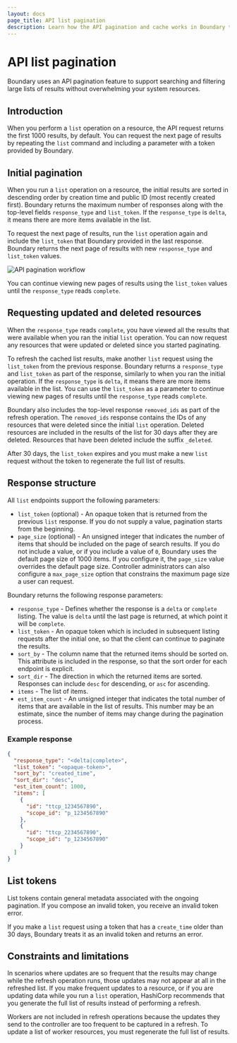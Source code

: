 ```yaml
---
layout: docs
page_title: API list pagination
description: Learn how the API pagination and cache works in Boundary to prevent system resources from being overwhlemed and to help you find resources.
---
```


# API list pagination

Boundary uses an API pagination feature to support searching and filtering large lists of results without overwhelming your system resources.

## Introduction

When you perform a `list` operation on a resource, the API request returns the first 1000 results, by default.
You can request the next page of results by repeating the `list` command and including a parameter with a token provided by Boundary.

## Initial pagination

When you run a `list` operation on a resource, the initial results are sorted in descending order by creation time and public ID (most recently created first).
Boundary returns the maximum number of responses along with the top-level fields `response_type` and `list_token`.
If the `response_type` is `delta`, it means there are more items available in the list.

To request the next page of results, run the `list` operation again and include the `list_token` that Boundary provided in the last response.
Boundary returns the next page of results with new `response_type` and `list_token` values.

![API pagination workflow](/img/api-pagination/pagination-workflow.png)

You can continue viewing new pages of results using the `list_token` values until the `response_type` reads `complete`.

## Requesting updated and deleted resources

When the `response_type` reads `complete`, you have viewed all the results that were available when you ran the initial `list` operation.
You can now request any resources that were updated or deleted since you started paginating.

To refresh the cached list results, make another `list` request using the `list_token` from the previous response.
Boundary returns a `response_type` and `list_token` as part of the response, similarly to when you ran the initial operation.
If the `response_type` is `delta`, it means there are more items available in the list.
You can use the `list_token` as a parameter to continue viewing new pages of results until the `response_type` reads `complete`.

Boundary also includes the top-level response `removed_ids` as part of the refresh operation.
The `removed_ids` response contains the IDs of any resources that were deleted since the initial `list` operation.
Deleted resources are included in the results of the list for 30 days after they are deleted.
Resources that have been deleted include the suffix `_deleted`.

After 30 days, the `list_token` expires and you must make a new `list` request without the token to regenerate the full list of results.

## Response structure

All `list` endpoints support the following parameters:

- `list_token` (optional) - An opaque token that is returned from the previous `list` response.
If you do not supply a value, pagination starts from the beginning.
- `page_size` (optional) - An unsigned integer that indicates the number of items that should be included on the page of search results.
If you do not include a value, or if you include a value of `0`, Boundary uses the default page size of 1000 items.
If you configure it, the `page_size` value overrides the default page size.
Controller administrators can also configure a `max_page_size` option that constrains the maximum page size a user can request.

Boundary returns the following response parameters:

- `response_type` - Defines whether the response is a `delta` or `complete` listing.
The value is `delta` until the last page is returned, at which point it will be `complete`.
- `list_token` - An opaque token which is included in subsequent listing requests after the initial one, so that the client can continue to paginate the results.
- `sort_by` - The column name that the returned items should be sorted on.
This attribute is included in the response, so that the sort order for each endpoint is explicit.
- `sort_dir` - The direction in which the returned items are sorted.
Responses can include `desc` for descending, or `asc` for ascending.
- `items` - The list of items.
- `est_item_count` - An unsigned integer that indicates the total number of items that are available in the list of results.
This number may be an estimate, since the number of items may change during the pagination process.

### Example response

```json
{
  "response_type": "<delta|complete>",
  "list_token": "<opaque-token>",
  "sort_by": "created_time",
  "sort_dir": "desc",
  "est_item_count": 1000,
  "items": [
    {
      "id": "ttcp_1234567890",
      "scope_id": "p_1234567890"
    },
    {
      "id": "ttcp_2234567890",
      "scope_id": "p_1234567890"
    }
  ]
}
```

## List tokens

List tokens contain general metadata associated with the ongoing pagination.
If you compose an invalid token, you receive an invalid token error.

If you make a `list` request using a token that has a `create_time` older than 30 days, Boundary treats it as an invalid token and returns an error.

## Constraints and limitations

In scenarios where updates are so frequent that the results may change while the refresh operation runs, those updates may not appear at all in the refreshed list.
If you make frequent updates to a resource, or if you are updating data while you run a `list` operation, HashiCorp recommends that you generate the full list of results instead of performing a refresh.

Workers are not included in refresh operations because the updates they send to the controller are too frequent to be captured in a refresh.
To update a list of worker resources, you must regenerate the full list of results.